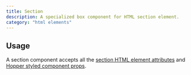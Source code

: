 ```yaml
---
title: Section
description: A specialized box component for HTML section element.
category: "html elements"
---
```


<Example src="html-elements/docs/sectionPreview" isOpen />

## Usage

A section component accepts all the [section HTML element attributes](https://developer.mozilla.org/en-US/docs/Web/HTML/Reference/Elements/section) and [Hopper styled component props](/styled-system/concepts/styling).
